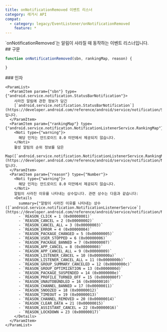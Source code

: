 ```yaml
---
title: onNotificationRemoved 이벤트 리스너
category: 레거시 API
compat:
  - category: legacy/EventListener/onNotificationRemoved
    feature: *
---
```


<Section>
  `onNotificationRemoved`는 알림이 사라질 때 동작하는 이벤트 리스너입니다.
</Section>
<Section>
  ## 구문

  ~~~js
  function onNotificationRemoved(sbn, rankingMap, reason) {

  }
  ~~~

  <Section>
    ### 인자

    <ParamList>
      <ParamItem param={"sbn"} type={"android.service.notification.StatusBarNotification"}>
        사라진 알림에 관한 정보가 담긴
        [`android.service.notification.StatusBarNotification`](https://developer.android.com/reference/android/service/notification/StatusBarNotification)입니다.
      </ParamItem>
      <ParamItem param={"rankingMap"} type={"android.service.notification.NotificationListenerService.RankingMap"}>
        <Noti type={"warning"}>
          해당 인자는 안드로이드 8.0 미만에서 제공되지 않습니다.
        </Noti>
        활성 알림의 순위 정보를 담은
        Map([`android.service.notification.NotificationListenerService.RankingMap`](https://developer.android.com/reference/android/service/notification/NotificationListenerService))입니다.
      </ParamItem>
      <ParamItem param={"reason"} type={"Number"}>
        <Noti type={"warning"}>
          해당 인자는 안드로이드 8.0 미만에서 제공되지 않습니다.
        </Noti>
        알림이 사라진 이유를 나타내는 상수입니다. 관련 상수는 다음과 같습니다:
        <Details
          summary={"알람이 사라진 이유를 나타내는 상수 ([`android.service.notification.NotificationListenerService`](https://developer.android.com/reference/android/service/notification/NotificationListenerService))"}>
          - `REASON_CLICK = 1 (0x00000001)`
          - `REASON_CANCEL = 2 (0x00000002)`
          - `REASON_CANCEL_ALL = 3 (0x00000003)`
          - `REASON_ERROR = 4 (0x00000004)`
          - `REASON_PACKAGE_CHANGED = 5 (0x00000005)`
          - `REASON_USER_STOPPED = 6 (0x00000006)`
          - `REASON_PACKAGE_BANNED = 7 (0x00000007)`
          - `REASON_APP_CANCEL = 8 (0x00000008)`
          - `REASON_APP_CANCEL_ALL = 9 (0x00000009)`
          - `REASON_LISTENER_CANCEL = 10 (0x0000000a)`
          - `REASON_LISTENER_CANCEL_ALL = 11 (0x0000000b)`
          - `REASON_GROUP_SUMMARY_CANCELED = 12 (0x0000000c)`
          - `REASON_GROUP_OPTIMIZATION = 13 (0x0000000d)`
          - `REASON_PACKAGE_SUSPENDED = 14 (0x0000000e)`
          - `REASON_PROFILE_TURNED_OFF = 15 (0x0000000f)`
          - `REASON_UNAUTOBUNDLED = 16 (0x00000010)`
          - `REASON_CHANNEL_BANNED = 17 (0x00000011)`
          - `REASON_SNOOZED = 18 (0x00000012)`
          - `REASON_TIMEOUT = 19 (0x00000013)`
          - `REASON_CHANNEL_REMOVED = 20 (0x00000014)`
          - `REASON_CLEAR_DATA = 21 (0x00000015)`
          - `REASON_ASSISTANT_CANCEL = 22 (0x00000016)`
          - `REASON_LOCKDOWN = 23 (0x00000017)`
        </Details>
      </ParamItem>
    </ParamList>
  </Section>
</Section>